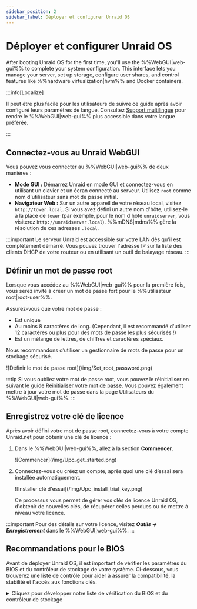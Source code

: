 ```yaml
---
sidebar_position: 2
sidebar_label: Déployer et configurer Unraid OS
---
```


# Déployer et configurer Unraid OS

After booting Unraid OS for the first time, you'll use the %%WebGUI|web-gui%% to complete your system configuration. This interface lets you manage your server, set up storage, configure user shares, and control features like %%hardware virtualization|hvm%% and Docker containers.

:::info\[Localize]

Il peut être plus facile pour les utilisateurs de suivre ce guide après avoir configuré leurs paramètres de langue. Consultez [Support multilingue](../../using-unraid-to/customize-your-experience/multi-language-support.mdx) pour rendre le %%WebGUI|web-gui%% plus accessible dans votre langue préférée.

:::

## Connectez-vous au Unraid WebGUI

Vous pouvez vous connecter au %%WebGUI|web-gui%% de deux manières :

- **Mode GUI :** Démarrez Unraid en mode GUI et connectez-vous en utilisant un clavier et un écran connecté au serveur. Utilisez `root` comme nom d'utilisateur sans mot de passe initial.
- **Navigateur Web :** Sur un autre appareil de votre réseau local, visitez `http://tower.local`. Si vous avez défini un autre nom d'hôte, utilisez-le à la place de `tower` (par exemple, pour le nom d'hôte `unraidserver`, vous visiterez `http://unraidserver.local`). %%mDNS|mdns%% gère la résolution de ces adresses `.local`.

:::important
Le serveur Unraid est accessible sur votre LAN dès qu'il est complètement démarré. Vous pouvez trouver l'adresse IP sur la liste des clients DHCP de votre routeur ou en utilisant un outil de balayage réseau.
:::

## Définir un mot de passe root

Lorsque vous accédez au %%WebGUI|web-gui%% pour la première fois, vous serez invité à créer un mot de passe fort pour le %%utilisateur root|root-user%%.

Assurez-vous que votre mot de passe :

- Est unique
- Au moins 8 caractères de long. (Cependant, il est recommandé d'utiliser 12 caractères ou plus pour des mots de passe les plus sécurisés !)
- Est un mélange de lettres, de chiffres et caractères spéciaux.

Nous recommandons d’utiliser un gestionnaire de mots de passe pour un stockage sécurisé.

<div style={{ margin: 'auto', maxWidth: '300px'}}>
  ![Définir le mot de passe root](/img/Set_root_password.png)
</div>

:::tip
Si vous oubliez votre mot de passe root, vous pouvez le réinitialiser en suivant le guide [Réinitialiser votre mot de passe](../../system-administration/secure-your-server/user-management.mdx#reset-your-password). Vous pouvez également mettre à jour votre mot de passe dans la page Utilisateurs du %%WebGUI|web-gui%%.
:::

## Enregistrez votre clé de licence

Après avoir défini votre mot de passe root, connectez-vous à votre compte Unraid.net pour obtenir une clé de licence :

1. Dans le %%WebGUI|web-gui%%, allez à la section **Commencer**.

   <div style={{ margin: 'auto', maxWidth: '500px'}}>
     ![Commencer](/img/Upc_get_started.png)
   </div>

2. Connectez-vous ou créez un compte, après quoi une clé d’essai sera installée automatiquement.

   <div style={{ margin: 'auto', maxWidth: '500px'}}>
     ![Installer clé d'essai](/img/Upc_install_trial_key.png)
   </div>

   Ce processus vous permet de gérer vos clés de licence Unraid OS, d'obtenir de nouvelles clés, de récupérer celles perdues ou de mettre à niveau votre licence.

:::important
Pour des détails sur votre licence, visitez ***Outils → Enregistrement*** dans le %%WebGUI|web-gui%%.
:::

## Recommandations pour le BIOS

Avant de déployer Unraid OS, il est important de vérifier les paramètres du BIOS et du contrôleur de stockage de votre système. Ci-dessous, vous trouverez une liste de contrôle pour aider à assurer la compatibilité, la stabilité et l'accès aux fonctions clés.

<details>
  <summary>Cliquez pour développer notre liste de vérification du BIOS et du contrôleur de stockage</summary>

  Une configuration correcte du BIOS et du contrôleur de stockage est essentielle pour un déploiement stable de Unraid OS. Utilisez cette liste de contrôle avant votre premier démarrage.

  ### Paramètres de base

  ✅ Définir la clé USB comme le périphérique de démarrage principal.\
  ✅ Configurer le contrôleur de stockage en mode **%%AHCI|ahci%%** avec des connexions SATA.\
  ✅ Régler le contrôleur en mode **%%HBA mode|hba-mode%%** (pas en **%%RAID|raid%%**).\
  ✅ Désactiver le **Secure Boot** car il n'est pas pris en charge par Unraid OS.

  ### Paramètres avancés

  ✅ Activer les fonctionnalités de **%%hardware virtualization|hvm%%** (par exemple, **%%Intel VT-x|intel-vt-x%%** ou **%%AMD-V|amd-v%%**) pour les **%%machines virtuelles (VMs)|vm%%**.\
  ✅ Activer le support de **%%IOMMU|iommu%%** (Intel VT-d ou AMD-Vi) pour l'affectation des périphériques PCI aux VMs.

  ### Conseils de dépannage

  Si Unraid OS ne démarre pas, essayez :

  ✅ Ajuster l'ordre de démarrage à : **Forced-FDD**, **USB-HDD**, **USB-ZIP**.\
  ✅ Désactiver la prise en charge de l'USB 2.0/3.0.\
  ✅ Basculer les fonctionnalités de démarrage rapide (Fast Boot).\
  ✅ Basculer la prise en charge du clavier USB.

  Pour obtenir une assistance supplémentaire, visitez le [forum d'assistance général d'Unraid](https://forums.unraid.net/).

  :::important
  De nombreuses cartes mères limitent la sélection des périphériques de démarrage à 12 disques durs. Si votre clé USB est reconnue comme un disque dur, vous pourriez ne pas pouvoir démarrer à partir d'elle après avoir installé 12 disques durs physiques. Configurez le BIOS pour traiter la clé comme un périphérique amovible dans la mesure du possible.

  Si vous utilisez une carte HBA supplémentaire, vous pourrez peut-être désactiver la prise en charge INT 13h pour empêcher que ses lecteurs connectés n'apparaissent dans la liste des périphériques de démarrage, aidant ainsi à rester dans la limite des 12 lecteurs.
  :::
</details>

